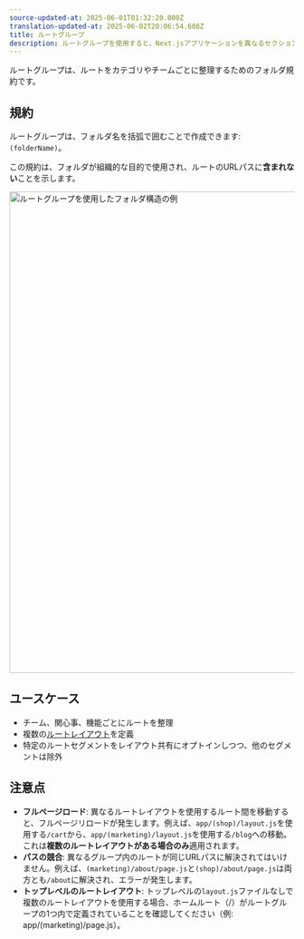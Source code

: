 ```yaml
---
source-updated-at: 2025-06-01T01:32:20.000Z
translation-updated-at: 2025-06-02T20:06:54.608Z
title: ルートグループ
description: ルートグループを使用すると、Next.jsアプリケーションを異なるセクションに分割できます。
---
```


ルートグループは、ルートをカテゴリやチームごとに整理するためのフォルダ規約です。

## 規約

ルートグループは、フォルダ名を括弧で囲むことで作成できます: `(folderName)`。

この規約は、フォルダが組織的な目的で使用され、ルートのURLパスに**含まれない**ことを示します。

<Image
  alt="ルートグループを使用したフォルダ構造の例"
  srcLight="/docs/light/project-organization-route-groups.png"
  srcDark="/docs/dark/project-organization-route-groups.png"
  width="1600"
  height="849"
/>

## ユースケース

- チーム、関心事、機能ごとにルートを整理
- 複数の[ルートレイアウト](/docs/app/api-reference/file-conventions/layout#root-layout)を定義
- 特定のルートセグメントをレイアウト共有にオプトインしつつ、他のセグメントは除外

## 注意点

- **フルページロード**: 異なるルートレイアウトを使用するルート間を移動すると、フルページリロードが発生します。例えば、`app/(shop)/layout.js`を使用する`/cart`から、`app/(marketing)/layout.js`を使用する`/blog`への移動。これは**複数のルートレイアウトがある場合のみ**適用されます。
- **パスの競合**: 異なるグループ内のルートが同じURLパスに解決されてはいけません。例えば、`(marketing)/about/page.js`と`(shop)/about/page.js`は両方とも`/about`に解決され、エラーが発生します。
- **トップレベルのルートレイアウト**: トップレベルの`layout.js`ファイルなしで複数のルートレイアウトを使用する場合、ホームルート（/）がルートグループの1つ内で定義されていることを確認してください（例: app/(marketing)/page.js）。